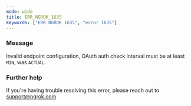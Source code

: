```yaml
---
mode: wide
title: ERR_NGROK_1635
keywords: ["ERR_NGROK_1635", "error 1635"]
---
```



### Message

Invalid endpoint configuration, OAuth auth check interval must be at least `MIN`, was `ACTUAL`.

<ErrorDetails />

### Further help

If you're having trouble resolving this error, please reach out to [support@ngrok.com](mailto:support@ngrok.com?subject=Help%20with%20ERR_NGROK_1635)
